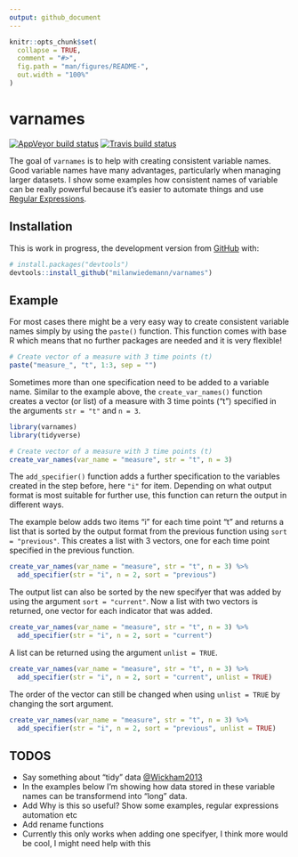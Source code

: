 ```yaml
---
output: github_document
---
```


<!-- README.md is generated from README.Rmd. Please edit that file -->

```r
knitr::opts_chunk$set(
  collapse = TRUE,
  comment = "#>",
  fig.path = "man/figures/README-",
  out.width = "100%"
)
```

# varnames

<!-- badges: start -->
[![AppVeyor build status](https://ci.appveyor.com/api/projects/status/github/milanwiedemann/varnames?branch=master&svg=true)](https://ci.appveyor.com/project/milanwiedemann/varnames)
[![Travis build status](https://travis-ci.com/milanwiedemann/varnames.svg?branch=master)](https://travis-ci.com/milanwiedemann/varnames)
<!-- badges: end -->

The goal of `varnames` is to help with creating consistent variable names.
Good variable names have many advantages, particularly when managing larger datasets.
I show some examples how consistent names of variable can be really powerful because it's easier to automate things and use [Regular Expressions](https://stringr.tidyverse.org/articles/regular-expressions.html).  

## Installation

This is work in progress, the development version from [GitHub](https://github.com/) with:

``` r
# install.packages("devtools")
devtools::install_github("milanwiedemann/varnames")
```
## Example

For most cases there might be a very easy way to create consistent variable names simply by using the `paste()` function. 
This function comes with base R which means that no further packages are needed and it is very flexible!

```r
# Create vector of a measure with 3 time points (t)
paste("measure_", "t", 1:3, sep = "")
```

Sometimes more than one specification need to be added to a variable name.
Similar to the example above, the `create_var_names()` function creates a vector (or list) of a measure with 3 time points ("t") specified in the arguments `str = "t"` and `n = 3`.

```r
library(varnames)
library(tidyverse)

# Create vector of a measure with 3 time points (t)
create_var_names(var_name = "measure", str = "t", n = 3)
```

The `add_specifier()` function adds a further specification to the variables created in the step before, here `"i"` for item.
Depending on what output format is most suitable for further use, this function can return the output in different ways. 

The example below adds two items "i" for each time point "t" and returns a list that is sorted by the output format from the previous function using `sort = "previous"`. 
This creates a list with 3 vectors, one for each time point specified in the previous function.

```r
create_var_names(var_name = "measure", str = "t", n = 3) %>% 
  add_specifier(str = "i", n = 2, sort = "previous")
```

The output list can also be sorted by the new specifyer that was added by using the argument `sort = "current"`.
Now a list with two vectors is returned, one vector for each indicator that was added.

```r
create_var_names(var_name = "measure", str = "t", n = 3) %>% 
  add_specifier(str = "i", n = 2, sort = "current")
```
A list can be returned using the argument `unlist = TRUE`. 

```r
create_var_names(var_name = "measure", str = "t", n = 3) %>% 
  add_specifier(str = "i", n = 2, sort = "current", unlist = TRUE)
```

The order of the vector can still be changed when using `unlist = TRUE` by changing the sort argument.

```r
create_var_names(var_name = "measure", str = "t", n = 3) %>% 
  add_specifier(str = "i", n = 2, sort = "previous", unlist = TRUE)
```

## TODOS

- Say something about "tidy" data [@Wickham2013](https://www.jstatsoft.org/article/view/v059i10)
- In the examples below I'm showing how data stored in these variable names can be transformend into "long" data.
- Add Why is this so useful? Show some examples, regular expressions automation etc
- Add rename functions
- Currently this only works when adding one specifyer, I think more would be cool, I might need help with this 
